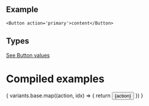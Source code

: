 
## Example
```
<Button action='primary'>content</Button>
```
## Types
[See Button values](https://github.com/bolanosdev/phoenix-ui/blob/main/libraries/types/sizing/opacity.types.ts)

# Compiled examples 

{
  variants.base.map((action, idx) => {
    return <Unstyled key={idx}>
      <Button action={action}>
        {action}
      </Button>
    </Unstyled>
  })
}

